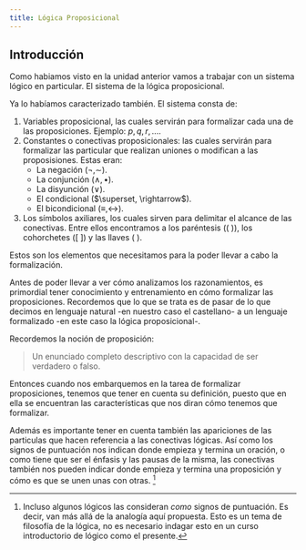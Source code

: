 ```yaml
---
title: Lógica Proposicional
---
```


## Introducción

Como habiamos visto en la unidad anterior vamos a trabajar con un sistema lógico en particular.
El sistema de la lógica proposicional.

Ya lo habíamos caracterizado también.
El sistema consta de:

1. Variables proposicional, las cuales servirán para formalizar cada una de las proposiciones.
   Ejemplo: $p, q, r, ...$.
2. Constantes o conectivas proposicionales: las cuales servirán para formalizar
   las particular que realizan uniones o modifican a las proposisiones.
   Estas eran:
    * La negación ($\neg, \sim$).
    * La conjunción ($\land, \bullet$).
    * La disyunción ($\lor$).
    * El condicional ($\superset, \rightarrow$).
    * El bicondicional ($\equiv, \leftrightarrow$).
3. Los símbolos axiliares, los cuales sirven para delimitar el alcance de las conectivas.
   Entre ellos encontramos a los paréntesis ($( \ )$), los cohorchetes ($[ \ ]$) y las llaves (${ \ }$).

Estos son los elementos que necesitamos para la poder llevar a cabo la formalización.

Antes de poder llevar a ver cómo analizamos los razonamientos,
es primordial tener conocimiento y entrenamiento en cómo formalizar las proposiciones.
Recordemos que lo que se trata es de pasar de lo que decimos en lenguaje natural
-en nuestro caso el castellano-
a un lenguaje formalizado
-en este caso la lógica proposicional-.

Recordemos la noción de proposición:

> Un enunciado completo descriptivo con la capacidad de ser verdadero o falso.

Entonces cuando nos embarquemos en la tarea de formalizar proposiciones,
tenemos que tener en cuenta su definición,
puesto que en ella se encuentran las características que nos diran cómo tenemos que formalizar.

Además es importante tener en cuenta también las apariciones de las particulas
que hacen referencia a las conectivas lógicas.
Así como los signos de puntuación nos indican donde empieza y termina un oración,
o como tiene que ser el énfasis y las pausas de la misma,
las conectivas también nos pueden indicar donde empieza y termina una proposición
y cómo es que se unen unas con otras.
^[Incluso algunos lógicos las consideran *como* signos de puntuación.
Es decir, van más allá de la analogía aquí propuesta.
Esto es un tema de filosofía de la lógica,
no es necesario indagar esto en un curso introductorio de lógico como el presente.]

